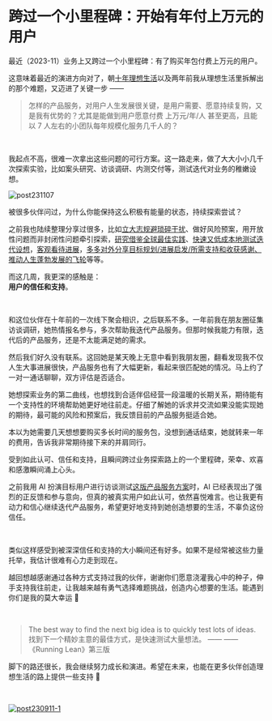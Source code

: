 # 跨过一个小里程碑：开始有年付上万元的用户

最近（2023-11）业务上又跨过一个小里程碑：有了购买年包付费上万元的用户。

这意味着最近的演进方向对了，朝[十年理想生活](https://sunnylife.feishu.cn/wiki/Wbiww9MQvi3l3nket5YcqneFnge)以及两年前我从理想生活里拆解出的那个难题，又迈进了关键一步 ——

> 怎样的产品服务，对用户人生发展很关键，是用户需要、愿意持续复购，又是我有优势的？尤其是能做到用户愿意付费 上万元/年/人 甚至更高，且能以 7 人左右的小团队每年规模化服务几千人的？

<br />

我起点不高，很难一次拿出这些问题的可行方案。这一路走来，做了大大小小几千次探索实验，比如案头研究、访谈调研、内测交付等，测试迭代对业务的稚嫩设想。

![post231107](https://cdn.sunnyhuang.net/share/post231107-1.jpg)

被很多伙伴问过，为什么你能保持这么积极有能量的状态，持续探索尝试？

之前我也陆续整理分享过很多，比如[立大志规避琐碎干扰](https://sunnylife42.com/docs/project-meta/p1#1-%E5%85%B3%E6%B3%A8%E6%95%B0%E9%87%8F%E7%BA%A7%E5%8F%98%E5%8C%96)、做好风险预案，用开放性问题而非封闭性问题牵引探索，[研究借鉴全球最佳实践](https://sunnylife42.com/docs/start/ask4help#2-%E5%A6%82%E4%BD%95%E5%81%9A%E6%A1%88%E5%A4%B4%E7%A0%94%E7%A9%B6)、[快速又低成本地测试迭代设想](https://sunnylife42.com/docs/basic/general-solution)，[客观看待进展](https://sunnylife42.com/docs/basic/mistake-review)，[多多对外分享目标规划/进展启发/所需支持和收获感谢、推动人生蓬勃发展的飞轮](https://sunnyhuang.net/cmty/tips_flourishloop)等等。

而这几周，我更深的感触是：<br />
**用户的信任和支持**。

<br />

和这位伙伴在十年前的一次线下聚会相识，之后联系不多。一年前我在朋友圈征集访谈调研，她热情报名参与，多次帮助我迭代产品服务。但那时候我能力有限，迭代后的产品服务，还是不太能满足她的需求。

然后我们好久没有联系。这回她是某天晚上无意中看到我朋友圈，翻看发现我不仅人生大事进展很快，产品服务也有了大幅更新，看起来很匹配她的情况。马上约了一对一通话聊聊，双方评估是否适合。

她想探索业务的第二曲线，也想找到合适伴侣经营一段温暖的长期关系，期待能有一个支持性的环境帮助她更好地往前走。仔细了解她的诉求并交流如果没能实现她的期待，最可能的风险和预案后，我反馈目前的产品服务挺适合她。

本以为她需要几天想想要购买多长时间的服务包，没想到通话结束，她就转来一年的费用，告诉我非常期待接下来的并肩同行。

受到如此认可、信任和支持，且瞬间跨过业务探索路上的一个里程碑，荣幸、欢喜和感激瞬间涌上心头。

之前我用 AI 扮演目标用户进行访谈测试[这版产品服务方案](/)时，AI 已经表现出了强烈的正反馈和参与意向，但真的被真实用户如此认可，依然喜悦难言。也让我更有动力和信心继续迭代产品服务，希望更好地支持到她创造想要的生活，不辜负这份信任。

<br />

类似这样感受到被深深信任和支持的大小瞬间还有好多。如果不是经常被这些力量托举，我估计很难有心力走到现在。

越回想越感谢通过各种方式支持过我的伙伴，谢谢你们愿意浇灌我心中的种子，伸手支持我往前走，让我越来越有勇气选择难题挑战，创造内心想要的生活。能遇到你们是我的莫大幸运 💌 

<br />

> The best way to find the next big idea is to quickly test lots of ideas. 找到下一个精妙主意的最佳方式，是快速测试大量想法。 —— —— 《Running Lean》第三版

脚下的路还很长，我会继续努力成长和演进。希望在未来，也能在更多伙伴创造理想生活的路上提供一些支持 🤗

<br />


[![post230911-1](https://cdn.sunnyhuang.net/share/post231101-1.jpg/webp)](/)